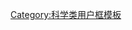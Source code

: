 {{Userbox
|border-c=#00b500
|border-s=1
|id-c= #99ffbb
|id-fc=
|id-s=
|id={{{id|[[image:Electric-peak-trees.jpg|x45px]]}}}
|info-c= white
|info-fc=
|info-s=9
|info=這個用戶喜愛[[生態學]]。
|nocat={{{nocat|}}}
|usercategory=喜爱生态学的维基人
}}
<noinclude>[[Category:科学类用户框模板]]</noinclude>